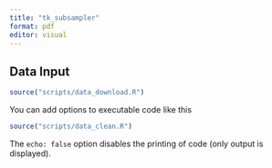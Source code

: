 ```yaml
---
title: "tk_subsampler"
format: pdf
editor: visual
---
```


## Data Input

```r
source("scripts/data_download.R")
```

You can add options to executable code like this

```r
source("scripts/data_clean.R")
```

The `echo: false` option disables the printing of code (only output is displayed).
